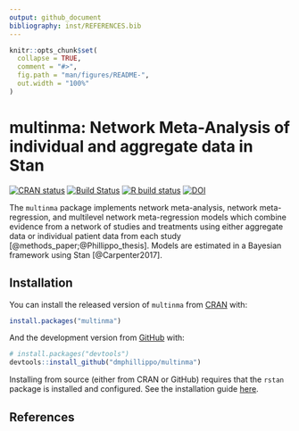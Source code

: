 ```yaml
---
output: github_document
bibliography: inst/REFERENCES.bib
---
```


<!-- README.md is generated from README.Rmd. Please edit that file -->

```r
knitr::opts_chunk$set(
  collapse = TRUE,
  comment = "#>",
  fig.path = "man/figures/README-",
  out.width = "100%"
)
```
# multinma: Network Meta-Analysis of individual and aggregate data in Stan

<!-- badges: start -->
[![CRAN status](https://www.r-pkg.org/badges/version/multinma)](https://CRAN.R-project.org/package=multinma)
[![Build Status](https://travis-ci.org/dmphillippo/multinma.svg?branch=master)](https://travis-ci.org/dmphillippo/multinma)
[![R build status](https://github.com/dmphillippo/multinma/workflows/R-CMD-check/badge.svg)](https://github.com/dmphillippo/multinma/actions)
[![DOI](https://zenodo.org/badge/DOI/10.5281/zenodo.3904454.svg)](https://doi.org/10.5281/zenodo.3904454)
<!-- badges: end -->

The `multinma` package implements network meta-analysis, network meta-regression, and multilevel network meta-regression models which combine evidence from a network of studies and treatments using either aggregate data or individual patient data from each study [@methods_paper;@Phillippo_thesis].
Models are estimated in a Bayesian framework using Stan [@Carpenter2017].

## Installation

You can install the released version of `multinma` from [CRAN](https://CRAN.R-project.org) with:

``` r
install.packages("multinma")
```

And the development version from [GitHub](https://github.com/) with:

``` r
# install.packages("devtools")
devtools::install_github("dmphillippo/multinma")
```

Installing from source (either from CRAN or GitHub) requires that the `rstan` package is installed and configured. 
See the installation guide [here](https://github.com/stan-dev/rstan/wiki/RStan-Getting-Started).

## References
